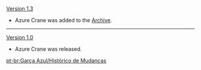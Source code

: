 {{Change History/Header}}
[[Version 1.3]]
*Azure Crane was added to the [[Archive]].
----
[[Version 1.0]]
*Azure Crane was released.
<noinclude>


[[pt-br:Garça Azul/Histórico de Mudanças]]
</noinclude>